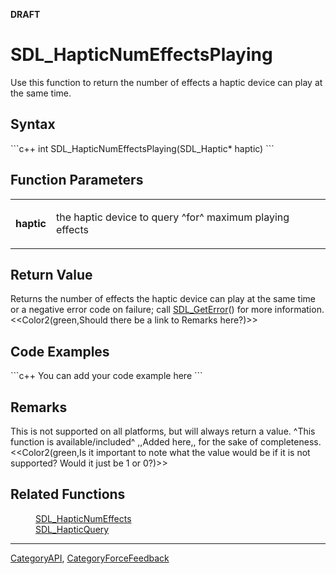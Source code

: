 <!-- pragma section-numbers off -->
<!-- pragma disable-camelcase -->
'''DRAFT'''

= SDL_HapticNumEffectsPlaying =
Use this function to return the number of effects a haptic device can play at the same time.


== Syntax ==
```c++
int SDL_HapticNumEffectsPlaying(SDL_Haptic* haptic)
```

== Function Parameters ==
{|
|'''haptic'''
|the haptic device to query ^for^ maximum playing effects
|}

== Return Value ==
Returns the number of effects the haptic device can play at the same time or a negative error code on failure; call [[SDL_GetError]]() for more information. <<Color2(green,Should there be a link to Remarks here?)>>

== Code Examples ==
```c++
You can add your code example here
```

== Remarks ==
This is not supported on all platforms, but will always return a value. ^This function is available/included^ ,,Added here,, for the sake of completeness. <<Color2(green,Is it important to note what the value would be if it is not supported?  Would it just be 1 or 0?)>>

== Related Functions ==
:[[SDL_HapticNumEffects]]
:[[SDL_HapticQuery]]

----
[[CategoryAPI]], [[CategoryForceFeedback]]
